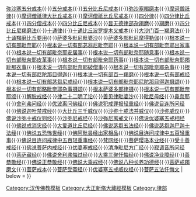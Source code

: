 {{Navbox
| name = China-buddhism-book-lv
| state = {{{state<includeonly>|collapsed</includeonly>}}}
| title =  [[大正新修大藏經]]·律部
| basestyle = 
| image = [[File:Dharma wheel.svg|50px]]
| group1 = 
| list1 = [[五分律|弥沙塞部和醯五分律]]{{·}}[[弥沙塞五分戒本]]{{·}}[[五分戒本]]{{·}}[[五分比丘尼戒本]]{{·}}[[弥沙塞羯磨本]]{{·}}[[摩訶僧祇律|摩诃僧祇律]]{{·}}[[摩诃僧祇律大比丘戒本]]{{·}}[[摩诃僧祇比丘尼戒本]]{{·}}[[四分律]]{{·}}[[四分律比丘戒本]]{{·}}[[四分僧戒本]]{{·}}[[四分比丘尼戒本]]{{·}}[[昙无德律部杂羯磨]]{{·}}[[羯磨]]{{·}}[[四分比丘尼羯磨法]]{{·}}[[十誦律|十诵律]]{{·}}[[十诵比丘波罗提木叉戒本]]{{·}}[[大沙门百一羯磨法]]{{·}}[[十诵羯磨比丘要用]]{{·}}[[萨婆多毗尼毗婆沙]]{{·}}[[萨婆多部毗尼摩得勒伽]]{{·}}[[根本说一切有部毗奈耶]]{{·}}[[根本说一切有部苾芻尼毗奈耶]]{{·}}[[根本说一切有部毗奈耶出家事]]{{·}}[[根本说一切有部毗奈耶安居事]]{{·}}[[根本说一切有部毗奈耶随意事]]{{·}}[[根本说一切有部毗奈耶皮革事]]{{·}}[[根本说一切有部毗奈耶药事]]{{·}}[[根本说一切有部毗奈耶羯耻那衣事]]{{·}}[[根本说一切有部毗奈耶破僧事]]{{·}}[[根本说一切有部毗奈耶杂事]]{{·}}[[根本说一切有部尼陀那目得迦]]{{·}}[[根本说一切有部百一羯磨]]{{·}}[[根本说一切有部戒经]]{{·}}[[根本说一切有部苾芻尼戒经]]{{·}}[[根本说一切有部毗奈耶尼陀那目得迦摄颂]]{{·}}[[根本说一切有部略毗奈耶杂事摄颂]]{{·}}[[根本萨婆多部律摄]]{{·}}[[根本说一切有部毗奈耶颂]]{{·}}[[解脫戒經|解脱戒经]]{{·}}[[律二十二明了论]]{{·}}[[善見律毘婆沙|善见律毗婆沙]]{{·}}[[毗尼母经]]{{·}}[[鼻奈耶]]{{·}}[[舍利弗问经]]{{·}}[[优波离问佛经]]{{·}}[[佛说犯戒罪报轻重经]]{{·}}[[佛说目连所问经]]{{·}}[[佛说迦叶禁戒经]]{{·}}[[大比丘三千威仪]]{{·}}[[沙弥十戒法并威仪]]{{·}}[[沙弥威仪]]{{·}}[[佛说沙弥十戒仪则经]]{{·}}[[沙弥尼戒经]]{{·}}[[沙弥尼离戒文]]{{·}}[[佛说优婆塞五戒相经]]{{·}}[[佛说戒消灾经]]{{·}}[[大爱道比丘尼经]]{{·}}[[佛说苾芻五法经]]{{·}}[[佛说苾芻迦尸迦十法经]]{{·}}[[佛说五恐怖世经]]{{·}}[[佛阿毗昙经出家相品]]{{·}}[[佛说目连问戒律中五百轻重事]]{{·}}[[佛说目连问戒律中五百轻重事经]]{{·}}[[梵網經_(大乘佛教)|梵网经]]{{·}}[[瓔珞經|菩萨璎珞本业经]]{{·}}[[受十善戒经]]{{·}}[[佛说菩萨内戒经]]{{·}}[[优婆塞戒经]]{{·}}[[清净毗尼方广经]]{{·}}[[寂调音所问经]]{{·}}[[菩萨藏经]]{{·}}[[佛说舍利弗悔过经]]{{·}}[[大乘三聚忏悔经]]{{·}}[[佛说净业障经]]{{·}}[[善恭敬经]]{{·}}[[佛说正恭敬经]]{{·}}[[佛说大乘戒经]]{{·}}[[佛说八种长养功德经]]{{·}}[[菩萨戒羯磨文]]{{·}}[[菩薩戒經|菩萨戒本]]{{·}}[[菩萨受斋经]]{{·}}[[优婆塞五戒威仪经]]{{·}}[[菩萨五法忏悔文]]
| below = 
}}<noinclude>[[Category:汉传佛教模板]][[Category:大正新脩大藏經模板]][[Category:律部]]</noinclude>